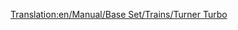 [[Translation:en/Manual/Base Set/Trains/Turner Turbo]]
{{it/Manuale/Set base/Treni/StatLocomotive|Image=[[File:it/Manuale/Set base/Treni/Turnerturbo.png]]
|Name=Turner Turbo
|Costo=82.030
|Velocità=160
|Peso=190 
|Potenza=2.610
|Sforzo=56.287 
|Kn=552
|Annuale=6.246
|Progettata=1976
|Vita=22 
|Clima=
*Subartico
*Subtropicale  
|Descrizione=&Egrave; leggermente più costosa delle altre locomotive diesel ma è giustificato dal fatto che è una doppia motrice, molto veloce e potente che può trainare pesanti treni merci.
|Real-life=La Turner Turbo è basta sul modello reale UAC [https://www.wikipedia.org/wiki/Turbo_(train) Turbo-Train].
}}